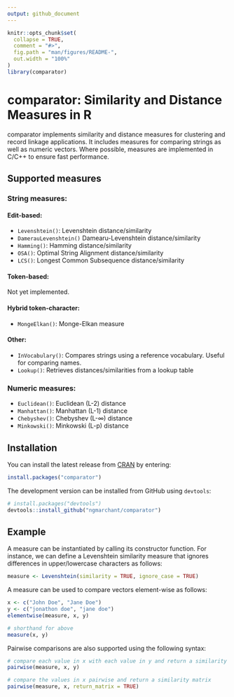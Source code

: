 ```yaml
---
output: github_document
---
```


<!-- README.md is generated from README.Rmd. Please edit that file -->

```r
knitr::opts_chunk$set(
  collapse = TRUE,
  comment = "#>",
  fig.path = "man/figures/README-",
  out.width = "100%"
)
library(comparator)
```

# comparator: Similarity and Distance Measures in R

<!-- badges: start -->
<!-- badges: end -->

comparator implements similarity and distance measures for clustering and 
record linkage applications. It includes measures for comparing strings as 
well as numeric vectors. Where possible, measures are implemented in C/C++ 
to ensure fast performance.

## Supported measures

### String measures:

#### Edit-based:

* `Levenshtein()`: Levenshtein distance/similarity
* `DamerauLevenshtein()` Damearu-Levenshtein distance/similarity
* `Hamming()`: Hamming distance/similarity
* `OSA()`: Optimal String Alignment distance/similarity
* `LCS()`: Longest Common Subsequence distance/similarity

#### Token-based: 

Not yet implemented.

#### Hybrid token-character:

* `MongeElkan()`: Monge-Elkan measure

#### Other:

* `InVocabulary()`: Compares strings using a reference vocabulary. Useful for 
  comparing names.
* `Lookup()`: Retrieves distances/similarities from a lookup table

### Numeric measures:

* `Euclidean()`: Euclidean (L-2) distance
* `Manhattan()`: Manhattan (L-1) distance
* `Chebyshev()`: Chebyshev (L-∞) distance
* `Minkowski()`: Minkowski (L-p) distance

## Installation

You can install the latest release from [CRAN](https://CRAN.R-project.org) 
by entering:

``` r
install.packages("comparator")
```

The development version can be installed from GitHub using `devtools`:

``` r
# install.packages("devtools")
devtools::install_github("ngmarchant/comparator")
```

## Example

A measure can be instantiated by calling its constructor function. 
For instance, we can define a Levenshtein similarity measure that ignores 
differences in upper/lowercase characters as follows:

```r
measure <- Levenshtein(similarity = TRUE, ignore_case = TRUE)
```

A measure can be used to compare vectors element-wise as follows:

```r
x <- c("John Doe", "Jane Doe")
y <- c("jonathon doe", "jane doe")
elementwise(measure, x, y)

# shorthand for above
measure(x, y)
```

Pairwise comparisons are also supported using the following syntax:

```r
# compare each value in x with each value in y and return a similarity matrix
pairwise(measure, x, y)

# compare the values in x pairwise and return a similarity matrix
pairwise(measure, x, return_matrix = TRUE)
```
